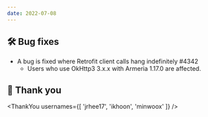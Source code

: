 ```yaml
---
date: 2022-07-08
---
```


## 🛠️ Bug fixes

- A bug is fixed where Retrofit client calls hang indefinitely #4342
  - Users who use OkHttp3 3.x.x with Armeria 1.17.0 are affected.

## 🙇 Thank you

<ThankYou usernames={[
  'jrhee17',
  'ikhoon',
  'minwoox'
]} />
